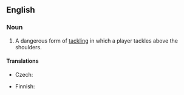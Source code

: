 ==English==

===Noun===
{{en-noun|head=[[high]] [[tackle]]}}

# {{rugby}} A dangerous form of [[tackling]] in which a player tackles above the shoulders.

====Translations====
{{trans-top|form of tackling}}
* Czech: {{t|cs|vysoká skládka|f}}
{{trans-mid}}
* Finnish: {{t-|fi|korkea taklaus}}
{{trans-bottom}}